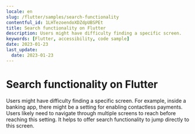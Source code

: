 ```yaml
---
locale: en
slug: /flutter/samples/search-functionality
contentful_id: 1LHTezoendoXDZdpUBSPEt
title: Search functionality on Flutter
description: Users might have difficulty finding a specific screen.
keywords: [Flutter, accessibility, code sample]
date: 2023-01-23
last_update:
  date: 2023-01-23
---
```


# Search functionality on Flutter

Users might have difficulty finding a specific screen. For example, inside a banking app, there might be a setting for enabling contactless payments. Users likely need to navigate through multiple screens to reach before reaching this setting. It helps to offer search functionality to jump directly to this screen.

<CodeSample id="screen-search" platform="flutter" locale="en"/>
